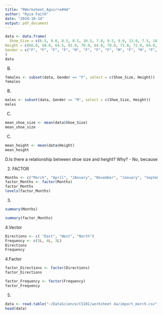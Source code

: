 ```yaml
---
title: "RWorksheet_Aguirre#4A"
author: "Ryza Faith"
date: "2024-10-14"
output: pdf_document
---
```


```r
data <- data.frame(
  Shoe_Size = c(6.5, 9.0, 8.5, 8.5, 10.5, 7.0, 9.5, 9.0, 13.0, 7.5, 10.5, 8.5, 12.0, 10.5, 13.0, 11.5, 8.5, 5.0, 10.0, 6.5, 7.5, 8.5, 10.5, 8.5, 10.5, 11.0, 9.0, 13.0),
Height = c(66.0, 68.0, 64.5, 65.0, 70.0, 64.0, 70.0, 71.0, 72.0, 64.0, 74.75, 67.0, 71.0, 71.0, 77.0, 72.0, 59.0, 62.0, 72.0, 66.0, 64.0, 67.0, 73.0, 69.0, 72.0, 70.0, 69.0, 70.0),
Gender = c("F", "F", "F", "F", "M", "F", "F", "F", "M", "F", "M", "F", "M", "M", "M", "M", "F", "F", "M", "F", "F", "M", "M", "F", "M", "M", "M", "M")
)
data
```
B.
```r
females <- subset(data, Gender == "F", select = c(Shoe_Size, Height))
females
```
B.
```r
males <- subset(data, Gender == "M", select = c(Shoe_Size, Height))
males
```
C.
```r
mean_shoe_size <- mean(data$Shoe_Size)
mean_shoe_size
```
C.
```r
mean_height <- mean(data$Height)
mean_height
```

D.Is there a relationship between shoe size and height? Why?
- No, because

2. FACTOR

```r
Months <- c("March", "April", "JAnuary", "November", "January", "September", "October", "September", "November", "August", "January", "November", "November", "Febraury", "May", "Augsut")
factor_Months <- factor(Months)
factor_Months
levels(factor_Months)

```
3. 
```r
summary(Months)

summary(factor_Months)
```
4.Vector
```r
Directions <- c( "East", "West", "North")
Frequency <- c(1L, 4L, 3L)
Directions
Frequency
```
4.Factor
```r
factor_Directions <- factor(Directions)
factor_Directions

factor_Frequency <- factor(Frequency)
factor_Frequency

```
5.
```r
data <- read.table("~/DataScience/CS101/worksheet 4a/import_march.csv", header = TRUE, sep = ",", stringsAsFactors = FALSE)
head(data)

```

